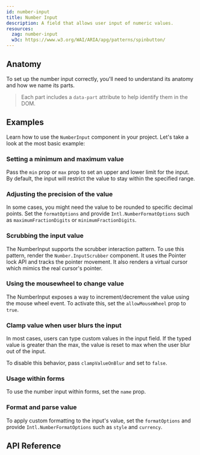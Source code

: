 ```yaml
---
id: number-input
title: Number Input
description: A field that allows user input of numeric values.
resources:
  zag: number-input
  w3c: https://www.w3.org/WAI/ARIA/apg/patterns/spinbutton/
---
```



<ComponentPreview />

## Anatomy

To set up the number input correctly, you'll need to understand its anatomy and
how we name its parts.

> Each part includes a `data-part` attribute to help identify them in the DOM.

<Anatomy id="number-input" />

## Examples

Learn how to use the `NumberInput` component in your project. Let's take a look
at the most basic example:

<Story id="Basic" />

### Setting a minimum and maximum value

Pass the `min` prop or `max` prop to set an upper and lower limit for the input.
By default, the input will restrict the value to stay within the specified
range.

<Story id="MinMax" />

### Adjusting the precision of the value

In some cases, you might need the value to be rounded to specific decimal
points. Set the `formatOptions` and provide `Intl.NumberFormatOptions` such as
`maximumFractionDigits` or `minimumFractionDigits`.

<Story id="FractionDigits" />

### Scrubbing the input value

The NumberInput supports the scrubber interaction pattern. To use this pattern,
render the `Number.InputScrubber` component. It uses the Pointer lock API and
tracks the pointer movement. It also renders a virtual cursor which mimics the
real cursor's pointer.

<Story id="Scrubber" />

### Using the mousewheel to change value

The NumberInput exposes a way to increment/decrement the value using the mouse
wheel event. To activate this, set the `allowMouseWheel` prop to `true`.

<Story id="MouseWheel" />

### Clamp value when user blurs the input

In most cases, users can type custom values in the input field. If the typed
value is greater than the max, the value is reset to max when the user blur out
of the input.

To disable this behavior, pass `clampValueOnBlur` and set to `false`.

<Story id="NoClamp" />

### Usage within forms

To use the number input within forms, set the `name` prop.

<Story id="FormUsage" />

### Format and parse value

To apply custom formatting to the input's value, set the `formatOptions` and
provide `Intl.NumberFormatOptions` such as `style` and `currency`.

<Story id="Formatted" />

## API Reference

<ComponentTypes />
